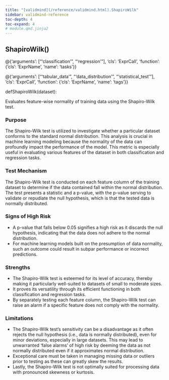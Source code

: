 ```yaml
---
title: "[validmind](/reference/validmind.html).ShapiroWilk"
sidebar: validmind-reference
toc-depth: 4
toc-expand: 4
# module.qmd.jinja2
---
```


<!-- function.qmd.jinja2 -->

## ShapiroWilk[()]{.muted}

<!-- signatures.jinja2 -->

::: {.signature}

<div class="decorator">@<!-- types.jinja2 - format_type --><!-- DEBUG: ExprCall --><span class="n">{'arguments': ["'classification'", "'regression'"], 'cls': 'ExprCall', 'function': {'cls': 'ExprName', 'name': 'tasks'}}</span><!-- DEBUG is_mapping: True -->
<!-- DEBUG type_class: dict -->
<!-- DEBUG cls_value: ExprCall -->
<!-- DEBUG cls_type: str -->
</div><div class="decorator">@<!-- types.jinja2 - format_type --><!-- DEBUG: ExprCall --><span class="n">{'arguments': ["'tabular_data'", "'data_distribution'", "'statistical_test'"], 'cls': 'ExprCall', 'function': {'cls': 'ExprName', 'name': 'tags'}}</span><!-- DEBUG is_mapping: True -->
<!-- DEBUG type_class: dict -->
<!-- DEBUG cls_value: ExprCall -->
<!-- DEBUG cls_type: str -->
</div>
<span class="kw">def</span><span class="name">ShapiroWilk</span>(<span class="param"><span class="n">dataset</span></span>):

:::

<!-- docstring.jinja2 -->

Evaluates feature-wise normality of training data using the Shapiro-Wilk test.

### Purpose

The Shapiro-Wilk test is utilized to investigate whether a particular dataset conforms to the standard normal distribution. This analysis is crucial in machine learning modeling because the normality of the data can profoundly impact the performance of the model. This metric is especially useful in evaluating various features of the dataset in both classification and regression tasks.

### Test Mechanism

The Shapiro-Wilk test is conducted on each feature column of the training dataset to determine if the data contained fall within the normal distribution. The test presents a statistic and a p-value, with the p-value serving to validate or repudiate the null hypothesis, which is that the tested data is normally distributed.

### Signs of High Risk

- A p-value that falls below 0.05 signifies a high risk as it discards the null hypothesis, indicating that the data does not adhere to the normal distribution.
- For machine learning models built on the presumption of data normality, such an outcome could result in subpar performance or incorrect predictions.

### Strengths

- The Shapiro-Wilk test is esteemed for its level of accuracy, thereby making it particularly well-suited to datasets of small to moderate sizes.
- It proves its versatility through its efficient functioning in both classification and regression tasks.
- By separately testing each feature column, the Shapiro-Wilk test can raise an alarm if a specific feature does not comply with the normality.

### Limitations

- The Shapiro-Wilk test's sensitivity can be a disadvantage as it often rejects the null hypothesis (i.e., data is normally distributed), even for minor deviations, especially in large datasets. This may lead to unwarranted 'false alarms' of high risk by deeming the data as not normally distributed even if it approximates normal distribution.
- Exceptional care must be taken in managing missing data or outliers prior to testing as these can greatly skew the results.
- Lastly, the Shapiro-Wilk test is not optimally suited for processing data with pronounced skewness or kurtosis.
